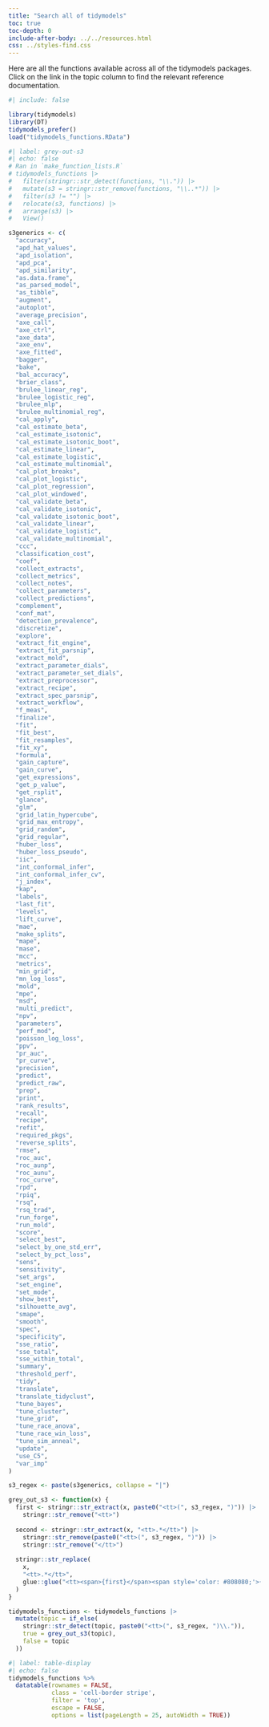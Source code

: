 ```yaml
---
title: "Search all of tidymodels"
toc: true
toc-depth: 0
include-after-body: ../../resources.html
css: ../styles-find.css
---
```



Here are all the functions available across all of the tidymodels packages. Click on the link in the topic column to find the relevant reference documentation.

```r
#| include: false

library(tidymodels)
library(DT)
tidymodels_prefer()
load("tidymodels_functions.RData")
```

```r
#| label: grey-out-s3
#| echo: false
# Ran in `make_function_lists.R`
# tidymodels_functions |>
#   filter(stringr::str_detect(functions, "\\.")) |>
#   mutate(s3 = stringr::str_remove(functions, "\\..*")) |>
#   filter(s3 != "") |>
#   relocate(s3, functions) |>
#   arrange(s3) |>
#   View()

s3generics <- c(
  "accuracy",
  "apd_hat_values",
  "apd_isolation",
  "apd_pca",
  "apd_similarity",
  "as.data.frame",
  "as_parsed_model",
  "as_tibble",
  "augment",
  "autoplot",
  "average_precision",
  "axe_call",
  "axe_ctrl",
  "axe_data",
  "axe_env",
  "axe_fitted",
  "bagger",
  "bake",
  "bal_accuracy",
  "brier_class",
  "brulee_linear_reg",
  "brulee_logistic_reg",
  "brulee_mlp",
  "brulee_multinomial_reg",
  "cal_apply",
  "cal_estimate_beta",
  "cal_estimate_isotonic",
  "cal_estimate_isotonic_boot",
  "cal_estimate_linear",
  "cal_estimate_logistic",
  "cal_estimate_multinomial",
  "cal_plot_breaks",
  "cal_plot_logistic",
  "cal_plot_regression",
  "cal_plot_windowed",
  "cal_validate_beta",
  "cal_validate_isotonic",
  "cal_validate_isotonic_boot",
  "cal_validate_linear",
  "cal_validate_logistic",
  "cal_validate_multinomial",
  "ccc",
  "classification_cost",
  "coef",
  "collect_extracts",
  "collect_metrics",
  "collect_notes",
  "collect_parameters",
  "collect_predictions",
  "complement",
  "conf_mat",
  "detection_prevalence",
  "discretize",
  "explore",
  "extract_fit_engine",
  "extract_fit_parsnip",
  "extract_mold",
  "extract_parameter_dials",
  "extract_parameter_set_dials",
  "extract_preprocessor",
  "extract_recipe",
  "extract_spec_parsnip",
  "extract_workflow",
  "f_meas",
  "finalize",
  "fit",
  "fit_best",
  "fit_resamples",
  "fit_xy",
  "formula",
  "gain_capture",
  "gain_curve",
  "get_expressions",
  "get_p_value",
  "get_rsplit",
  "glance",
  "glm",
  "grid_latin_hypercube",
  "grid_max_entropy",
  "grid_random",
  "grid_regular",
  "huber_loss",
  "huber_loss_pseudo",
  "iic",
  "int_conformal_infer",
  "int_conformal_infer_cv",
  "j_index",
  "kap",
  "labels",
  "last_fit",
  "levels",
  "lift_curve",
  "mae",
  "make_splits",
  "mape",
  "mase",
  "mcc",
  "metrics",
  "min_grid",
  "mn_log_loss",
  "mold",
  "mpe",
  "msd",
  "multi_predict",
  "npv",
  "parameters",
  "perf_mod",
  "poisson_log_loss",
  "ppv",
  "pr_auc",
  "pr_curve",
  "precision",
  "predict",
  "predict_raw",
  "prep",
  "print",
  "rank_results",
  "recall",
  "recipe",
  "refit",
  "required_pkgs",
  "reverse_splits",
  "rmse",
  "roc_auc",
  "roc_aunp",
  "roc_aunu",
  "roc_curve",
  "rpd",
  "rpiq",
  "rsq",
  "rsq_trad",
  "run_forge",
  "run_mold",
  "score",
  "select_best",
  "select_by_one_std_err",
  "select_by_pct_loss",
  "sens",
  "sensitivity",
  "set_args",
  "set_engine",
  "set_mode",
  "show_best",
  "silhouette_avg",
  "smape",
  "smooth",
  "spec",
  "specificity",
  "sse_ratio",
  "sse_total",
  "sse_within_total",
  "summary",
  "threshold_perf",
  "tidy",
  "translate",
  "translate_tidyclust",
  "tune_bayes",
  "tune_cluster",
  "tune_grid",
  "tune_race_anova",
  "tune_race_win_loss",
  "tune_sim_anneal",
  "update",
  "use_C5",
  "var_imp"
)

s3_regex <- paste(s3generics, collapse = "|")

grey_out_s3 <- function(x) {
  first <- stringr::str_extract(x, paste0("<tt>(", s3_regex, ")")) |>
    stringr::str_remove("<tt>")
  
  second <- stringr::str_extract(x, "<tt>.*</tt>") |>
    stringr::str_remove(paste0("<tt>(", s3_regex, ")")) |>
    stringr::str_remove("</tt>")
  
  stringr::str_replace(
    x, 
    "<tt>.*</tt>",
    glue::glue("<tt><span>{first}</span><span style='color: #808080;'>{second}</span></tt>")
  )
}

tidymodels_functions <- tidymodels_functions |>
  mutate(topic = if_else(
    stringr::str_detect(topic, paste0("<tt>(", s3_regex, ")\\.")),
    true = grey_out_s3(topic),
    false = topic
  ))
```


```r
#| label: table-display
#| echo: false
tidymodels_functions %>% 
  datatable(rownames = FALSE,
            class = 'cell-border stripe',
            filter = 'top',
            escape = FALSE,
            options = list(pageLength = 25, autoWidth = TRUE))
```
